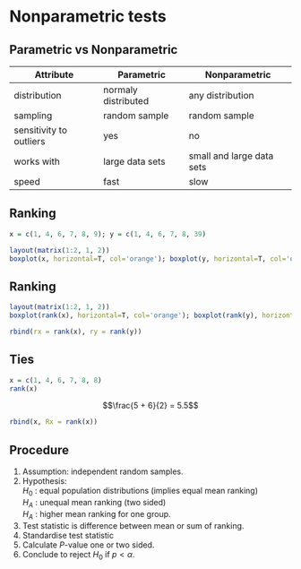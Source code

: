 # Nonparametric tests

## Parametric vs Nonparametric {#mytable}

<style>
#mytable th {
background: -webkit-gradient(linear, 50% 0%, 50% 100%, color-stop(40%, #FFA500), color-stop(80%, #FFA500)) no-repeat !important;
background-image: -webkit-linear-gradient(top, rgb(255,165,0) 40%, rgb(255,165,0) 80%) !important;
background: -webkit-linear-gradient(top, #FFA500 40%, #FFA500 80%) no-repeat !important;
background-image: -webkit-linear-gradient(top, rgb(255,165,0) 40%, rgb(255,165,0) 80%) !important;
background: -moz-linear-gradient(top, #FFA500 40%, #FFA500 80%) no-repeat !important;
background: -o-linear-gradient(top, #FFA500 40%, #FFA500 80%) no-repeat !important;
background: linear-gradient(top, #FFA500 40%, #FFA500 80%) no-repeat !important;
}
</style>

Attribute    | Parametric            | Nonparametric
-------------|-----------------------|--------------------------
distribution | normaly distributed   | any distribution
sampling     | random sample         | random sample
sensitivity to outliers | yes        | no
works with   | large data sets       | small and large data sets
speed        | fast                  | slow

## Ranking

```r
x = c(1, 4, 6, 7, 8, 9); y = c(1, 4, 6, 7, 8, 39)

layout(matrix(1:2, 1, 2))
boxplot(x, horizontal=T, col='orange'); boxplot(y, horizontal=T, col='orange')
```

## Ranking

```r
layout(matrix(1:2, 1, 2))
boxplot(rank(x), horizontal=T, col='orange'); boxplot(rank(y), horizontal=T, col='orange')
```

```r
rbind(rx = rank(x), ry = rank(y))
```

## Ties

```r
x = c(1, 4, 6, 7, 8, 8)
rank(x)
```

$$\frac{5 + 6}{2} = 5.5$$

```r
rbind(x, Rx = rank(x))
```


## Procedure

1. Assumption: independent random samples.
2. Hypothesis: 
<br>$H_0$ : equal population distributions (implies equal mean ranking) 
<br>$H_A$ : unequal mean ranking (two sided) 
<br>$H_A$ : higher mean ranking for one group.
3. Test statistic is difference between mean or sum of ranking.
4. Standardise test statistic
5. Calculate *P*-value one or two sided.
5. Conclude to reject $H_0$ if $p < \alpha$.